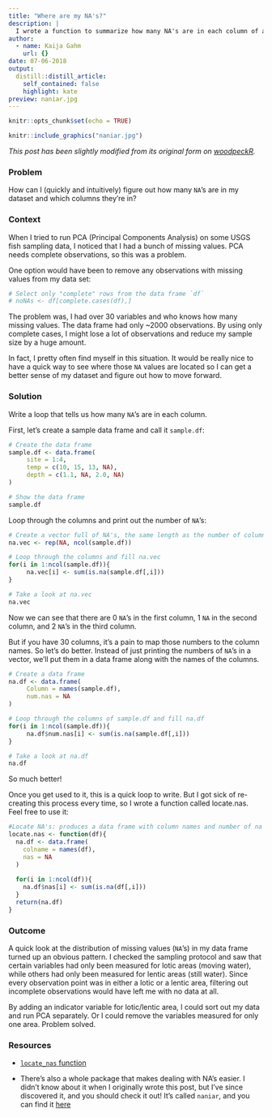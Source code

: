 ```yaml
---
title: "Where are my NA's?"
description: |
  I wrote a function to summarize how many NA's are in each column of a data frame. Preview image by Allison Horst, https://github.com/allisonhorst.
author:
  - name: Kaija Gahm
    url: {}
date: 07-06-2018
output:
  distill::distill_article:
    self_contained: false
    highlight: kate
preview: naniar.jpg
---
```


```r
knitr::opts_chunk$set(echo = TRUE)
```

```r
knitr::include_graphics("naniar.jpg")
```

*This post has been slightly modified from its original form on [woodpeckR](https://thewoodpeckr.wordpress.com/2018/07/06/the-journey-begins/).*

### Problem

How can I (quickly and intuitively) figure out how many `NA`’s are in my dataset and which columns they’re in?

### Context

When I tried to run PCA (Principal Components Analysis) on some USGS fish sampling data, I noticed that I had a bunch of missing values. PCA needs complete observations, so this was a problem.

One option would have been to remove any observations with missing values from my data set:

```r
# Select only "complete" rows from the data frame `df`  
# noNAs <- df[complete.cases(df),]
```

The problem was, I had over 30 variables and who knows how many missing values. The data frame had only ~2000 observations. By using only complete cases, I might lose a lot of observations and reduce my sample size by a huge amount.

In fact, I pretty often find myself in this situation. It would be really nice to have a quick way to see where those `NA` values are located so I can get a better sense of my dataset and figure out how to move forward.

### Solution

Write a loop that tells us how many `NA`’s are in each column.

First, let’s create a sample data frame and call it `sample.df`:

```r
# Create the data frame
sample.df <- data.frame(
     site = 1:4, 
     temp = c(10, 15, 13, NA), 
     depth = c(1.1, NA, 2.0, NA)
)

# Show the data frame
sample.df
```

Loop through the columns and print out the number of `NA`’s:

```r
# Create a vector full of NA's, the same length as the number of columns in sample.df
na.vec <- rep(NA, ncol(sample.df))

# Loop through the columns and fill na.vec
for(i in 1:ncol(sample.df)){
     na.vec[i] <- sum(is.na(sample.df[,i]))
}

# Take a look at na.vec
na.vec
```

Now we can see that there are 0 `NA`’s in the first column, 1 `NA` in the second column, and 2 `NA`’s in the third column.

But if you have 30 columns, it’s a pain to map those numbers to the column names. So let’s do better. Instead of just printing the numbers of `NA`’s in a vector, we’ll put them in a data frame along with the names of the columns.

```r
# Create a data frame
na.df <- data.frame(
     Column = names(sample.df),
     num.nas = NA
)

# Loop through the columns of sample.df and fill na.df
for(i in 1:ncol(sample.df)){
     na.df$num.nas[i] <- sum(is.na(sample.df[,i]))
}

# Take a look at na.df
na.df
```

So much better!

Once you get used to it, this is a quick loop to write. But I got sick of re-creating this process every time, so I wrote a function called locate.nas. Feel free to use it:

```r
#Locate NA's: produces a data frame with column names and number of na's
locate.nas <- function(df){
  na.df <- data.frame(
    colname = names(df),
    nas = NA
  )
  
  for(i in 1:ncol(df)){
    na.df$nas[i] <- sum(is.na(df[,i]))
  }
  return(na.df)
}
```

### Outcome

A quick look at the distribution of missing values (`NA`’s) in my data frame turned up an obvious pattern. I checked the sampling protocol and saw that certain variables had only been measured for lotic areas (moving water), while others had only been measured for lentic areas (still water). Since every observation point was in either a lotic or a lentic area, filtering out incomplete observations would have left me with no data at all.

By adding an indicator variable for lotic/lentic area, I could sort out my data and run PCA separately. Or I could remove the variables measured for only one area. Problem solved.

### Resources
- [`locate_nas` function](https://raw.githubusercontent.com/kaijagahm/general/master/locate.nas.txt)

- There's also a whole package that makes dealing with NA's easier. I didn't know about it when I originally wrote this post, but I've since discovered it, and you should check it out! It's called `naniar`, and you can find it [here](https://cran.r-project.org/web/packages/naniar/vignettes/getting-started-w-naniar.html)




